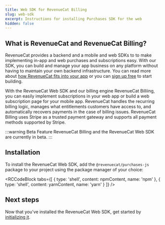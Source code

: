 ```yaml
---
title: Web SDK for RevenueCat Billing
slug: web-sdk
excerpt: Instructions for installing Purchases SDK for the web
hidden: false
---
```

## What is RevenueCat and RevenueCat Billing?

RevenueCat provides a backend and a mobile and web SDKs to to make implementing in-app and web purchases and subscriptions easy. With our SDK, you can build and manage your app business on any platform without having to maintain your own backend infrastructure. You can read more about [how RevenueCat fits into your app](https://www.revenuecat.com/blog/growth/where-does-revenuecat-fit-in-your-app/) or you can [sign up free](https://app.revenuecat.com/signup) to start building.

With the RevenueCat Web SDK and our billing engine RevenueCat Billiing, you can easily implement subscriptions in your web app or build a web subscription page for your mobile app. RevenueCat handles the recurring billing logic, manages what entitlements customers have access to, and automatically recovers payments in the case of billing issues. RevenueCat Billing uses Stripe as a trusted payment gateway and supports all payment methods supported by Stripe.

:::warning Beta Feature
RevenueCat Billing and the RevenueCat Web SDK are currently in beta.
:::

## Installation

To install the RevenueCat Web SDK, add the `@revenuecat/purchases-js` package to your project using the package manager of your choice:


<RCCodeBlock tabs={[
    { type: 'shell', content: npmContent, name: 'npm' },
    { type: 'shell', content: yarnContent, name: 'yarn' }
]} />

## Next steps
Now that you've installed the RevenueCat Web SDK, get started by [initializing it](/getting-started/configuring-sdk/web-sdk).

